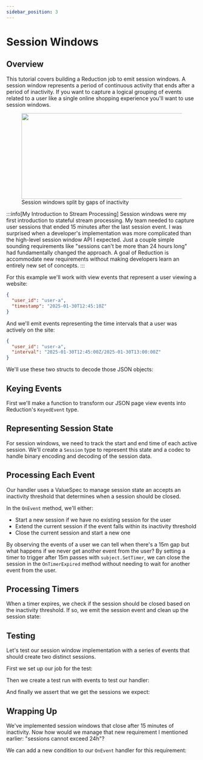 ```yaml
---
sidebar_position: 3
---
```



# Session Windows

## Overview

This tutorial covers building a Reduction job to emit session windows. A
session window represents a period of continuous activity that ends after a
period of inactivity. If you want to capture a logical grouping of events
related to a user like a single online shopping experience you'll want to use
session windows.

<p>
  <figure class="inline-block">
    <img src="/img/session-windows.png" width="536" height="226.5"/>
    <figcaption class="italic text-center">
      Session windows split by gaps of inactivity
    </figcaption>
  </figure>
</p>

:::info[My Introduction to Stream Processing]
Session windows were my first introduction to stateful stream processing. My
team needed to capture user sessions that ended 15 minutes after the last
session event. I was surprised when a developer's implementation was more
complicated than the high-level session window API I expected. Just a couple
simple sounding requirements like "sessions can't be more than 24 hours long"
had fundamentally changed the approach. A goal of Reduction is accommodate new
requirements without making developers learn an entirely new set of concepts.
:::

For this example we'll work with view events that represent a user viewing a website:

```json
{
  "user_id": "user-a",
  "timestamp": "2025-01-30T12:45:10Z"
}
```

And we'll emit events representing the time intervals that a user was actively on the site:

```json
{
  "user_id": "user-a",
  "interval": "2025-01-30T12:45:00Z/2025-01-30T13:00:00Z"
}
```

We'll use these two structs to decode those JSON objects:

<CodeSnippet language="go" code={sessionWindowHandler} marker="json-structs" />

## Keying Events

First we'll make a function to transform our JSON page view events into
Reduction's `KeyedEvent` type.

<CodeSnippet language="go" code={sessionWindowHandler} marker="key-event" />

## Representing Session State

For session windows, we need to track the start and end time of each active
session. We'll create a `Session` type to represent this state and a codec to
handle binary encoding and decoding of the session data.

<CodeSnippet language="go" code={sessionWindowHandler} marker="session-state" />

## Processing Each Event

Our handler uses a ValueSpec to manage session state an accepts an inactivity
threshold that determines when a session should be closed.

<CodeSnippet language="go" code={sessionWindowHandler} marker="handler-struct" />

In the `OnEvent` method, we'll either:
* Start a new session if we have no existing session for the user
* Extend the current session if the event falls within its inactivity threshold
* Close the current session and start a new one

<CodeSnippet language="go" code={sessionWindowHandler} marker="on-event" />

By observing the events of a user we can tell when there's a 15m gap but what
happens if we never get another event from the user? By setting a timer to
trigger after 15m passes with `subject.SetTimer`, we can close the session in
the `OnTimerExpired` method without needing to wait for another event from the
user.

## Processing Timers

When a timer expires, we check if the session should be closed based on the
inactivity threshold. If so, we emit the session event and clean up the session
state:

<CodeSnippet language="go" code={sessionWindowHandler} marker="on-timer" />

## Testing

Let's test our session window implementation with a series of events that should
create two distinct sessions.

First we set up our job for the test:

<CodeSnippet language="go" code={sessionWindowTest} marker="job-setup" />

Then we create a test run with events to test our handler:

<CodeSnippet language="go" code={sessionWindowTest} marker="test-run" />

And finally we assert that we get the sessions we expect:

<CodeSnippet language="go" code={sessionWindowTest} marker="assert" />

## Wrapping Up

We've implemented session windows that close after 15 minutes of inactivity. Now
how would we manage that new requirement I mentioned earlier: "sessions cannot
exceed 24h"?

We can add a new condition to our `OnEvent` handler for this requirement:

<CodeSnippet language="go" code={sessionWindowHandler} marker="on-event-24h" />
